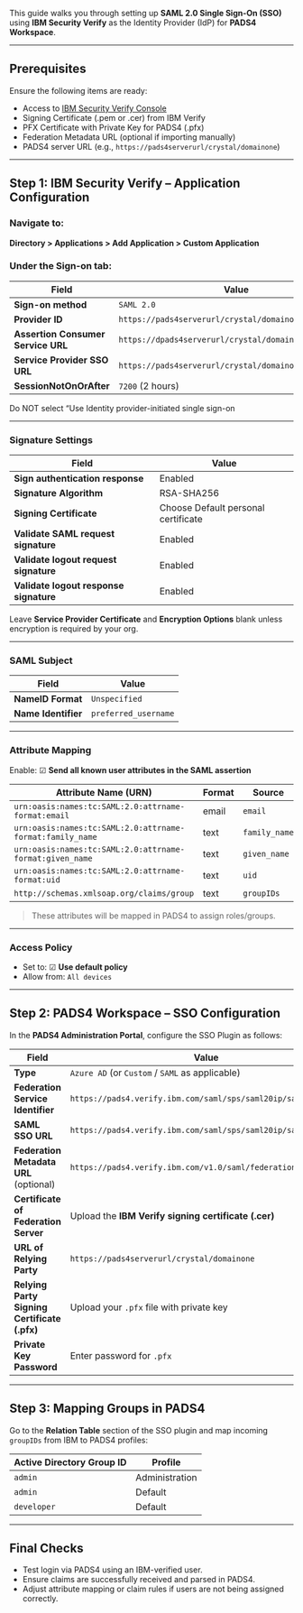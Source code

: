 
This guide walks you through setting up **SAML 2.0 Single Sign-On (SSO)** using **IBM Security Verify** as the Identity Provider (IdP) for **PADS4 Workspace**.

---

## Prerequisites

Ensure the following items are ready:

* Access to [IBM Security Verify Console](https://www.ibm.com/security/identity-access-management/verify)
* Signing Certificate (.pem or .cer) from IBM Verify
* PFX Certificate with Private Key for PADS4 (.pfx)
* Federation Metadata URL (optional if importing manually)
* PADS4 server URL (e.g., `https://pads4serverurl/crystal/domainone`)

---

## Step 1: IBM Security Verify – Application Configuration

### Navigate to:

**Directory > Applications > Add Application > Custom Application**

### Under the **Sign-on** tab:

| Field                              | Value                                                       |
| ---------------------------------- | ----------------------------------------------------------- |
| **Sign-on method**                 | `SAML 2.0`                                                  |
| **Provider ID**                    | `https://pads4serverurl/crystal/domainone/Saml2`     |
| **Assertion Consumer Service URL** | `https://dpads4serverurl/crystal/domainone/Saml2/ACS` |
| **Service Provider SSO URL**       | `https://pads4serverurl/crystal/domainone/Saml2/ACS` |
| **SessionNotOnOrAfter**            | `7200` (2 hours)                                            |


<Warning>Do NOT select “Use Identity provider-initiated single sign-on</Warning>

---

### Signature Settings

| Field                                  | Value                                 |
| -------------------------------------- | ------------------------------------- |
| **Sign authentication response**       | Enabled                             |
| **Signature Algorithm**                | RSA-SHA256                          |
| **Signing Certificate**                | Choose Default personal certificate |
| **Validate SAML request signature**    | Enabled                             |
| **Validate logout request signature**  | Enabled                             |
| **Validate logout response signature** | Enabled                             |

Leave **Service Provider Certificate** and **Encryption Options** blank unless encryption is required by your org.

---

### SAML Subject

| Field               | Value                |
| ------------------- | -------------------- |
| **NameID Format**   | `Unspecified`        |
| **Name Identifier** | `preferred_username` |

---

### Attribute Mapping

Enable: ☑ **Send all known user attributes in the SAML assertion**

| Attribute Name (URN)                                      | Format | Source        |
| --------------------------------------------------------- | ------ | ------------- |
| `urn:oasis:names:tc:SAML:2.0:attrname-format:email`       | email  | `email`       |
| `urn:oasis:names:tc:SAML:2.0:attrname-format:family_name` | text   | `family_name` |
| `urn:oasis:names:tc:SAML:2.0:attrname-format:given_name`  | text   | `given_name`  |
| `urn:oasis:names:tc:SAML:2.0:attrname-format:uid`         | text   | `uid`         |
| `http://schemas.xmlsoap.org/claims/group`                 | text   | `groupIDs`    |

> These attributes will be mapped in PADS4 to assign roles/groups.

---

### Access Policy

* Set to: ☑ **Use default policy**
* Allow from: `All devices`

---

## Step 2: PADS4 Workspace – SSO Configuration

In the **PADS4 Administration Portal**, configure the SSO Plugin as follows:

| Field                                        | Value                                                         |
| -------------------------------------------- | ------------------------------------------------------------- |
| **Type**                                     | `Azure AD` (or `Custom` / `SAML` as applicable)               |
| **Federation Service Identifier**            | `https://pads4.verify.ibm.com/saml/sps/saml20ip/saml20`       |
| **SAML SSO URL**                             | `https://pads4.verify.ibm.com/saml/sps/saml20ip/saml20/login` |
| **Federation Metadata URL** (optional)       | `https://pads4.verify.ibm.com/v1.0/saml/federations/saml2`    |
| **Certificate of Federation Server**         | Upload the **IBM Verify signing certificate (.cer)**          |
| **URL of Relying Party**                     | `https://pads4serverurl/crystal/domainone`             |
| **Relying Party Signing Certificate (.pfx)** | Upload your `.pfx` file with private key                      |
| **Private Key Password**                     | Enter password for `.pfx`                                     |



---

## Step 3: Mapping Groups in PADS4

Go to the **Relation Table** section of the SSO plugin and map incoming `groupIDs` from IBM to PADS4 profiles:

| Active Directory Group ID | Profile        |
| ------------------------- | -------------- |
| `admin`                   | Administration |
| `admin`                   | Default        |
| `developer`               | Default        |

---

## Final Checks

* Test login via PADS4 using an IBM-verified user.
* Ensure claims are successfully received and parsed in PADS4.
* Adjust attribute mapping or claim rules if users are not being assigned correctly.
